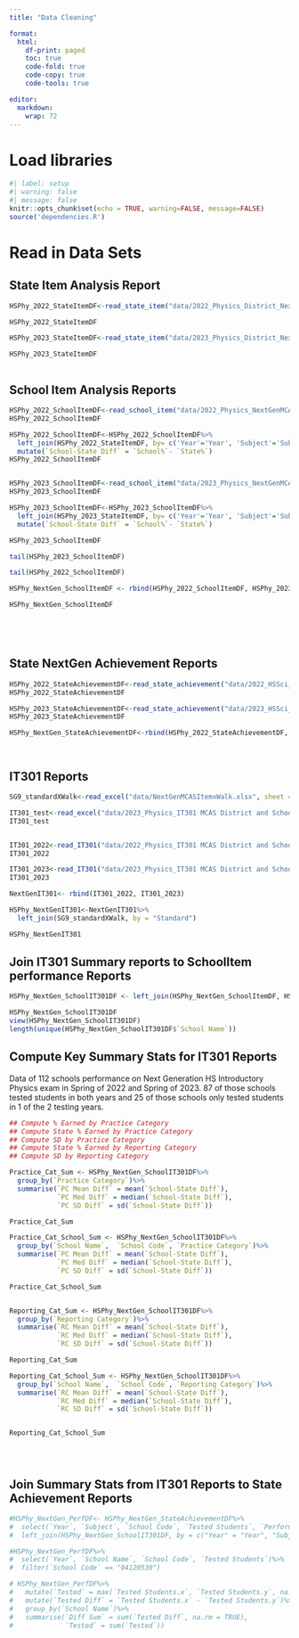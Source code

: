 ```yaml
---
title: "Data Cleaning"

format:
  html:
    df-print: paged
    toc: true
    code-fold: true
    code-copy: true
    code-tools: true

editor: 
  markdown: 
    wrap: 72
---
```


# Load libraries

```r
#| label: setup
#| warning: false
#| message: false
knitr::opts_chunk$set(echo = TRUE, warning=FALSE, message=FALSE)
source('dependencies.R')

```

# Read in Data Sets

## State Item Analysis Report
```r
HSPhy_2022_StateItemDF<-read_state_item("data/2022_Physics_District_NextGenMCASItem.xlsx", 2022, "PHY" )

HSPhy_2022_StateItemDF

HSPhy_2023_StateItemDF<-read_state_item("data/2023_Physics_District_NextGenMCASItem.xlsx", 2023, "PHY" )

HSPhy_2023_StateItemDF



```

## School Item Analysis Reports

```r
HSPhy_2022_SchoolItemDF<-read_school_item("data/2022_Physics_NextGenMCASItem.xlsx", 2022, "PHY")
HSPhy_2022_SchoolItemDF

HSPhy_2022_SchoolItemDF<-HSPhy_2022_SchoolItemDF%>%
  left_join(HSPhy_2022_StateItemDF, by= c('Year'='Year', 'Subject'='Subject', 'ITEM' = 'ITEM'))%>%
  mutate(`School-State Diff` = `School%`- `State%`)
HSPhy_2022_SchoolItemDF


HSPhy_2023_SchoolItemDF<-read_school_item("data/2023_Physics_NextGenMCASItem.xlsx", 2023, "PHY")
HSPhy_2023_SchoolItemDF

HSPhy_2023_SchoolItemDF<-HSPhy_2023_SchoolItemDF%>%
  left_join(HSPhy_2023_StateItemDF, by= c('Year'='Year', 'Subject'='Subject', 'ITEM' = 'ITEM'))%>%
  mutate(`School-State Diff` = `School%`- `State%`)

HSPhy_2023_SchoolItemDF

tail(HSPhy_2023_SchoolItemDF)

tail(HSPhy_2022_SchoolItemDF)

HSPhy_NextGen_SchoolItemDF <- rbind(HSPhy_2022_SchoolItemDF, HSPhy_2023_SchoolItemDF)

HSPhy_NextGen_SchoolItemDF






```

## State NextGen Achievement Reports

```r
HSPhy_2022_StateAchievementDF<-read_state_achievement("data/2022_HSSci_NextGenMCAS.xlsx", 2022, "PHY" )
HSPhy_2022_StateAchievementDF

HSPhy_2023_StateAchievementDF<-read_state_achievement("data/2023_HSSci_NextGenMCAS.xlsx", 2023, "PHY" )
HSPhy_2023_StateAchievementDF

HSPhy_NextGen_StateAchievementDF<-rbind(HSPhy_2022_StateAchievementDF, HSPhy_2023_StateAchievementDF)




```

## IT301 Reports

```r

SG9_standardXWalk<-read_excel("data/NextGenMCASItemxWalk.xlsx", sheet = "HS_Phys_StandardxWalk")

IT301_test<-read_excel("data/2023_Physics_IT301 MCAS District and School Test Item Analysis Summary.xlsx", skip = 14)
IT301_test


IT301_2022<-read_IT301("data/2022_Physics_IT301 MCAS District and School Test Item Analysis Summary.xlsx", 2022, "PHY" )
IT301_2022

IT301_2023<-read_IT301("data/2023_Physics_IT301 MCAS District and School Test Item Analysis Summary.xlsx", 2023, "PHY" )
IT301_2023

NextGenIT301<- rbind(IT301_2022, IT301_2023)

HSPhy_NextGenIT301<-NextGenIT301%>%
  left_join(SG9_standardXWalk, by = "Standard")

HSPhy_NextGenIT301

```

## Join IT301 Summary reports to SchoolItem performance Reports

```r
HSPhy_NextGen_SchoolIT301DF <- left_join(HSPhy_NextGen_SchoolItemDF, HSPhy_NextGenIT301, by = c("Year" = "Year", "Subject" = "Subject", "ITEM" = "ITEM"))

HSPhy_NextGen_SchoolIT301DF
view(HSPhy_NextGen_SchoolIT301DF)
length(unique(HSPhy_NextGen_SchoolIT301DF$`School Name`))

```

## Compute Key Summary Stats for IT301 Reports

Data of 112 schools performance on Next Generation HS Introductory Physics exam in Spring of 2022 and Spring of 2023. 87 of those schools tested students in both years and 25 of those schools only tested students in 1 of the 2 testing years.
```r
## Compute % Earned by Practice Category
## Compute State % Earned by Practice Category
## Compute SD by Practice Category
## Compute State % Earned by Reporting Category
## Compute SD by Reporting Category

Practice_Cat_Sum <- HSPhy_NextGen_SchoolIT301DF%>%
  group_by(`Practice Category`)%>%
  summarise(`PC Mean Diff` = mean(`School-State Diff`),
            `PC Med Diff` = median(`School-State Diff`),
            `PC SD Diff` = sd(`School-State Diff`))

Practice_Cat_Sum

Practice_Cat_School_Sum <- HSPhy_NextGen_SchoolIT301DF%>%
  group_by(`School Name`,  `School Code`, `Practice Category`)%>%
  summarise(`PC Mean Diff` = mean(`School-State Diff`),
            `PC Med Diff` = median(`School-State Diff`),
            `PC SD Diff` = sd(`School-State Diff`))

Practice_Cat_School_Sum


Reporting_Cat_Sum <- HSPhy_NextGen_SchoolIT301DF%>%
  group_by(`Reporting Category`)%>%
  summarise(`RC Mean Diff` = mean(`School-State Diff`),
            `RC Med Diff` = median(`School-State Diff`),
            `RC SD Diff` = sd(`School-State Diff`))

Reporting_Cat_Sum

Reporting_Cat_School_Sum <- HSPhy_NextGen_SchoolIT301DF%>%
  group_by(`School Name`,  `School Code`, `Reporting Category`)%>%
  summarise(`RC Mean Diff` = mean(`School-State Diff`),
            `RC Med Diff` = median(`School-State Diff`),
            `RC SD Diff` = sd(`School-State Diff`))


Reporting_Cat_School_Sum





```


## Join Summary Stats from IT301 Reports to State Achievement Reports

```r
#HSPhy_NextGen_PerfDF<- HSPhy_NextGen_StateAchievementDF%>%
#  select(`Year`, `Subject`, `School Code`, `Tested Students`, `Performance Level`, `Performance #Count`, `Performance%`, `State Performance%`, `Avg. Scaled Score`, `State Avg. Scaled Score`)%>%
#  left_join(HSPhy_NextGen_SchoolIT301DF, by = c("Year" = "Year", "Subject" = "Subject", "School #Code" = "School Code", "Tested Students" = "Tested Students"))

#HSPhy_NextGen_PerfDF%>%
#  select(`Year`, `School Name`, `School Code`, `Tested Students`)%>%
#  filter(`School Code` == "04120530")

# HSPhy_NextGen_PerfDF%>%
#   mutate(`Tested` = max(`Tested Students.x`, `Tested Students.y`, na.rm = TRUE))%>%
#   mutate(`Tested Diff` = `Tested Students.x` - `Tested Students.y`)%>%
#   group_by(`School Name`)%>%
#   summarise(`Diff Sum` = sum(`Tested Diff`, na.rm = TRUE),
#             `Tested` = sum(`Tested`))

```